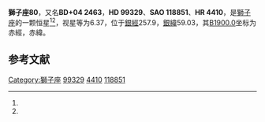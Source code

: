 {{Starbox begin
| name = 獅子座80
}}
{{Starbox observe
| epoch = [[J2000.0|J2000.0]]
| constell = [[獅子座|獅子座]]<ref name=SIMBAD>{{cite web
 | url=http://simbad.u-strasbg.fr/simbad/sim-id?Ident=HR+4410
 | title=Pulsating variable Star
 | publisher=Centre de Données astronomiques de Strasbourg
 | work=SIMBAD
 | accessdate=2012-07-13
 | archive-date=2019-08-14
 | archive-url=https://web.archive.org/web/20190814065835/http://simbad.u-strasbg.fr/simbad/sim-id?Ident=HR+4410
 | dead-url=no
 }}</ref><ref name=DATA>{{cite web
 | url=http://vizier.u-strasbg.fr/viz-bin/VizieR-5?-out.add=.&-source=5050&-corr=PK=HR&-out.max=9999&HR=4410
 | title=VizieR Detailed Page
 | accessdate=2012-07-13
 | archive-date=2019-08-12
 | archive-url=https://web.archive.org/web/20190812232014/http://vizier.u-strasbg.fr/viz-bin/VizieR-5?-out.add=.&-source=5050&-corr=PK=HR&-out.max=9999&HR=4410
 | dead-url=no
 }}</ref>
| 星官 = 
| ra = {{RA|11|25|50}}<ref name=SIMBAD /><ref name=DATA />
| dec = {{DEC|+3|51|36}}<ref name=SIMBAD /><ref name=DATA />
| appmag_v = 6.37<ref name=SIMBAD /><ref name=DATA />
}}
{{Starbox character
| class = F3IV<ref name=SIMBAD /><ref name=DATA />
| b-v = 0.33<ref name=SIMBAD /><ref name=DATA />
| u-b = 0.05<ref name=SIMBAD /><ref name=DATA />
| r-i = <ref name=SIMBAD /><ref name=DATA />
| variable = 
}}
{{Starbox astrometry
| radial_v = 0.05
| prop_mo_ra = -3
| parallax = 
| p_error = 
}}
{{Starbox catalog
| names =BD+04 2463，[[SAO星表|SAO]] 118851，[[HD星表|HD]] 99329，[[HR星表|HR]] 4410}}
{{Starbox reference |Simbad=HR+4410}}
{{Starbox end}}

'''獅子座80'''，又名'''BD+04 2463'''，'''HD 99329'''、'''SAO 118851'''、'''HR 4410'''，是[[獅子座|獅子座]]的一颗恒星<ref name=SIMBAD /><ref name=DATA />，视星等为6.37，位于[[銀道座標系|銀經]]257.9，[[銀道座標系|銀緯]]59.03，其[[B1900.0|B1900.0]]坐标为赤經{{RA|11|20|41.6}}，赤緯{{DEC|+4|59.03|39}}。

== 参考文献 ==
{{reflist}}

{{star-stub}}

{{獅子座恒星}}
[[Category:獅子座|Category:獅子座]]
[[Category:HD和HDE天體|99329]]
[[Category:HR天體|4410]]
[[Category:SAO天體|118851]]